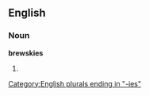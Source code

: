 ==English==

===Noun===
'''brewskies'''

# {{plural of|[[brewsky]]}}

[[Category:English plurals ending in "-ies"]]